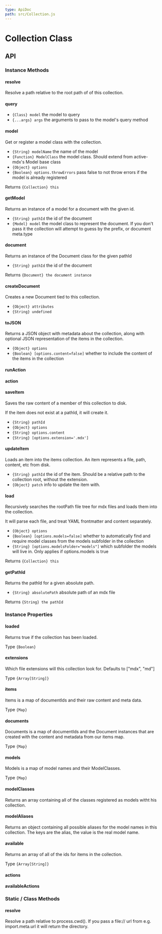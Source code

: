 ```yaml
---
type: ApiDoc
path: src/Collection.js
---
```

# Collection Class

## API

### Instance Methods


#### resolve

Resolve a path relative to the root path of of this collection.

#### query

- `{Class} model` the model to query
- `{...args} args` the arguments to pass to the model's query method

#### model

Get or register a model class with the collection.
- `{String} modelName` the name of the model
- `{Function} ModelClass` the model class. Should extend from active-mdx's Model base class
- `{Object} options` 
- `{Boolean} options.throwErrors` pass false to not throw errors if the model is already registered

Returns `{Collection} this`

#### getModel

Returns an instance of a model for a document with the given id.
- `{String} pathId` the id of the document
- `{Model} model` the model class to represent the document.  If you don't pass it the collection will attempt to guess by the prefix, or document meta.type

#### document

Returns an instance of the Document class for the given pathId
- `{String} pathId` the id of the document

Returns `{Document} the document instance`

#### createDocument

Creates a new Document tied to this collection.
- `{Object} attributes` 
- `{String} undefined`

#### toJSON

Returns a JSON object with metadata about the collection, along with optional
JSON representation of the items in the collection.
- `{Object} options` 
- `{Boolean} [options.content=false]` whether to include the content of the items in the collection

#### runAction

#### action

#### saveItem

Saves the raw content of a member of this collection to disk.

If the item does not exist at a pathId, it will create it.
- `{String} pathId` 
- `{Object} options` 
- `{String} options.content` 
- `{String} [options.extension='.mdx']`

#### updateItem

Loads an item into the items collection.  An item represents a file, path, content, etc
from disk.
- `{String} pathId` the id of the item.  Should be a relative path to the collection root, without the extension.
- `{Object} patch` info to update the item with.

#### load

Recursively searches the rootPath file tree for mdx files and loads them into the collection.

It will parse each file, and treat YAML frontmatter and content separately.
- `{Object} options` 
- `{Boolean} [options.models=false]` whether to automatically find and require model classes from the models subfolder in the collection
- `{String} [options.modelsFolder="models"]` which subfolder the models will live in.  Only applies if options.models is true

Returns `{Collection} this`

#### getPathId

Returns the pathId for a given absolute path.
- `{String} absolutePath` absolute path of an mdx file

Returns `{String} the pathId`



### Instance Properties


#### loaded

Returns true if the collection has been loaded.

Type `{Boolean}`

#### extensions

Which file extensions will this collection look for.  Defaults to ["mdx", "md"]

Type `{Array[String]}`

#### items

Items is a map of documentIds and their raw content and meta data.

Type `{Map}`

#### documents

Documents is a map of documentIds and the Document instances that are created with the content
and metadata from our items map.

Type `{Map}`

#### models

Models is a map of model names and their ModelClasses.

Type `{Map}`

#### modelClasses

Returns an array containing all of the classes registered as models witht his collection.

#### modelAliases

Returns an object containing all possible aliases for the model names in this collection.
The keys are the alias, the value is the real model name.

#### available

Returns an array of all of the ids for items in the collection.

Type `{Array[String]}`

#### actions

#### availableActions



### Static / Class Methods


#### resolve

Resolve a path relative to process.cwd().  If you pass a file:// url from e.g. import.meta.url it will return the directory.


